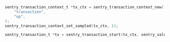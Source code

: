 ```c
sentry_transaction_context_t *tx_ctx = sentry_transaction_context_new(
    "transaction",
    "op",
);
sentry_transaction_context_set_sampled(tx_ctx, 1);

sentry_transaction_t *tx = sentry_transaction_start(tx_ctx, sentry_value_new_null());
```
